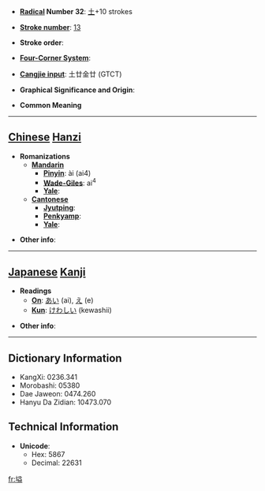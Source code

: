 * '''[[Wiktionary:Chinese radical index| Radical]] Number 32''': [[Wiktionary:Chinese radical index 土|土]]+10 strokes

* '''[[Wiktionary:Chinese total strokes index|Stroke number]]''': [[Wiktionary:Chinese total strokes index 13|13]]

* '''Stroke order''': 

* '''[[Wiktionary:Chinese four corner index|Four-Corner System]]''': 

* '''[[Wiktionary:Chinese Cangjie index|Cangjie input]]''': 土廿金廿 (GTCT)

* '''Graphical Significance and Origin''': 

* '''Common Meaning'''

----

== [[Chinese]] [[Hanzi]] ==

* '''Romanizations'''
** '''[[Mandarin]]'''
*** '''[[Pinyin]]''': ài (ai4)
*** '''[[Wade-Giles]]''': ai<sup>4</sup>
*** '''[[Yale]]''': 
** '''[[Cantonese]]'''
*** '''[[Jyutping]]''':
*** '''[[Penkyamp]]''': 
*** '''[[Yale]]''': 

* '''Other info''': 

----

== [[Japanese]] [[Kanji]] ==

* '''Readings'''
** '''[[On]]''': [[あい]] (ai), [[え]] (e)
** '''[[Kun]]''': [[けわしい]] (kewashii)

* '''Other info''':  

----

== Dictionary Information ==

* KangXi: 0236.341
* Morobashi: 05380
* Dae Jaweon: 0474.260
* Hanyu Da Zidian: 10473.070

== Technical Information ==

* '''Unicode''':
** Hex: 5867
** Decimal: 22631

[[fr:塧]]